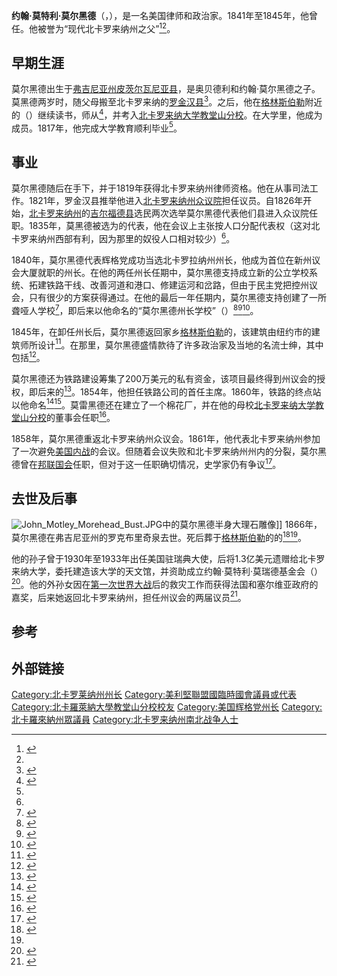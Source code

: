 {{other people||詹姆斯·莫尔黑德}}
{{Infobox officeholder
|name                =约翰·莫特利·莫尔黑德
|image               = John Motley Morehead.jpg
|caption             = 
|order1              =第29任
|office1             =北卡罗来纳州州长
|term_start1         =1841年1月1日
|term_end1           =1845年1月1日
|lieutenant1         =
|predecessor1        ={{le|爱德华·毕肖普·达德利|Edward Bishop Dudley}}
|successor1          ={{le|威廉·亚历山大·格雷厄姆|William Alexander Graham}}
|office2             =[[北卡罗来纳州众议院|北卡罗来纳州众议院]]众议员
|birth_date          ={{birth date|1796|7|4}}
|birth_place         =[[弗吉尼亚|弗吉尼亚]][[皮茨尔瓦尼亚县_(弗吉尼亚州)|皮茨尔瓦尼亚县]]
|death_date          ={{death date and age|1866|8|27|1796|7|4}}
|death_place         ={{le|罗克布里奇明矾泉历史街区|Rockbridge Alum Springs Historic District|弗吉尼亚州罗克布里奇}}
|nationality         = 美国
|party               =[[美国辉格党|美国辉格党]]
|spouse              =
|relations           ={{le|詹姆斯·特纳·莫尔黑德 (北卡罗来纳州政治人物)|James Turner Morehead (North Carolina politician)|詹姆斯·特纳·莫尔黑德}}（弟）
|children            ={{le|詹姆斯·特纳·莫尔黑德 (化学家)|James Turner Morehead (chemist)|詹姆斯·特纳·莫尔黑德}}
|residence           =
|alma_mater          = [[北卡罗来纳大学教堂山分校|北卡罗来纳大学教堂山分校]]
|occupation          = 律师
|profession          =
|signature           =Signature_of_John_Motley_Morehead.png
|website             =
|footnotes           =
}}
'''约翰·莫特利·莫尔黑德'''（{{lang-en|'''John Motley Morehead'''}}，{{bd|1796年|7月4日|1866年|8月27日}}），是一名美国律师和政治家。1841年至1845年，他曾任{{le|北卡罗来纳州州长列表|List of Governors of North Carolina|第29任}}{{le|北卡罗来纳州州长|Governor of North Carolina}}。他被誉为“现代北卡罗来纳州之父”<ref>{{cite web|url=http://northcarolinahistory.org/encyclopedia/john-motley-morehead-1796-1866/|title=John Motley Morehead|website=NorthCarolinaHistory.org|access-date=September 30, 2019|author=Slappey, Kellie|archive-date=2021-01-14|archive-url=https://web.archive.org/web/20210114165408/https://northcarolinahistory.org/encyclopedia/john-motley-morehead-1796-1866/|dead-url=no}}</ref><ref name="Kearney" />。

==早期生涯==

莫尔黑德出生于[[弗吉尼亚州|弗吉尼亚州]][[皮茨尔瓦尼亚县_(弗吉尼亚州)|皮茨尔瓦尼亚县]]，是奥贝德利和约翰·莫尔黑德之子。莫黑德两岁时，随父母搬至北卡罗来纳的[[羅京安縣_(北卡羅萊納州)|罗金汉县]]<ref name="Kearney">{{cite web|url=https://www.ncpedia.org/biography/morehead-john-motley|title=John Motley Morehead|website=NCPedia|author=Kearney, H. Thomas Jr.|year=1991|access-date=2021-01-12|archive-date=2021-03-08|archive-url=https://web.archive.org/web/20210308083956/https://ncpedia.org/biography/morehead-john-motley|dead-url=no}}</ref>。之后，他在[[格林斯伯勒_(北卡罗来纳州)|格林斯伯勒]]附近的{{le|考德威尔学校遗址|David Caldwell Log College Site|考德威尔学校}}（{{lang|en|Caldwell School}}）继续读书，师从{{le|大卫·考德威尔 (北卡罗来纳州牧师)|David Caldwell (North Carolina minister)|大卫·考德威尔}}<ref name="Henry2017">{{cite book|author=O. Henry|title=The Complete Short Stories: Rolling Stones; Cabbages and Kings; Options; Roads of Destiny; The Four Million; The Trimmed Lamp; The Voice of the City; Whirligigs and more|url=https://books.google.com/books?id=l09ODwAAQBAJ&pg=PT2951|date=6 December 2017|publisher=e-artnow|isbn=978-80-272-3700-5|page=2951}}</ref>，并考入[[北卡罗来纳大学教堂山分校|北卡罗来纳大学教堂山分校]]。在大学里，他成为{{le|辩证法和慈善协会|Dialectic and Philanthropic Societies}}成员。1817年，他完成大学教育顺利毕业<ref name="Kearney" />。

==事业==
莫尔黑德随后在{{le|阿奇博尔德·默菲|Archibald Murphey}}手下{{le|读法律|red law|学习法律}}，并于1819年获得北卡罗来纳州律师资格。他在{{le|温特沃斯 (北卡罗来纳州)|Wentworth, North Carolina|温特沃斯}}从事司法工作。1821年，罗金汉县推举他进入[[北卡罗来纳州众议院|北卡罗来纳州众议院]]担任议员。自1826年开始，[[北卡罗来纳州|北卡罗来纳州]]的[[吉尔福德县_(北卡罗来纳州)|吉尔福德县]]选民两次选举莫尔黑德代表他们县进入众议院任职。1835年，莫黑德被选为{{le|1835年北卡罗拉纳州制宪会议|North Carolina Constitutional Convention of 1835|州制宪会议}}的代表，他在会议上主张按人口分配代表权（这对北卡罗来纳州西部有利，因为那里的奴役人口相对较少）<ref name="Kearney" />。

1840年，莫尔黑德代表辉格党成功当选北卡罗拉纳州州长，他成为首位在新州议会大厦就职的州长。在他的两任州长任期中，莫尔黑德支持成立新的公立学校系统、拓建铁路干线、改善河道和港口、修建运河和岔路，但由于民主党把控州议会，只有很少的方案获得通过。在他的最后一年任期内，莫尔黑德支持创建了一所聋哑人学校<ref name="AndersonFowler1996">{{cite book|author1=Norman D. Anderson|author2=B. T. Fowler|title=Raleigh: North Carolina's Capital City on Postcards|url=https://books.google.com/books?id=D7gA02OTaewC&pg=PA92|date=1 September 1996|publisher=Arcadia Publishing|isbn=978-0-7385-6872-0|pages=92|access-date=2021-01-12|archive-date=2021-01-14|archive-url=https://web.archive.org/web/20210114091105/https://books.google.com/books?id=D7gA02OTaewC&pg=PA92|dead-url=no}}</ref>，即后来以他命名的“莫尔黑德州长学校”（{{lang|en|Governor Morehead School}}）<ref name="Section1995">{{cite book|author=North Carolina. Division of Archives and History. Archives and Records Section|title=Guide to Research Materials in the North Carolina State Archives: State Agency Records|url=https://books.google.com/books?id=QfSeU-GX_X0C|year=1995|publisher=The Section|isbn=978-0-86526-277-5|page=356}}</ref><ref>{{cite book|title=North Carolina Libraries|url=https://books.google.com/books?id=-tK6AAAAIAAJ|year=1985|publisher=North Carolina Library Association|page=141}}</ref><ref name="BaldwinBaldwin2017">{{cite book|author1=Oakley Dean Baldwin|author2=Doris Barber Baldwin|title=Mother's Promise|url=https://books.google.com/books?id=8c8jDgAAQBAJ&pg=PT12|date=31 January 2017|publisher=Lulu.com|isbn=978-1-365-71311-8|page=12|access-date=2021-01-12|archive-date=2021-01-14|archive-url=https://web.archive.org/web/20210114051252/https://books.google.com/books?id=8c8jDgAAQBAJ&pg=PT12|dead-url=no}}</ref>。

1845年，在卸任州长后，莫尔黑德返回家乡[[格林斯伯勒_(北卡罗来纳州)|格林斯伯勒]]的{{le|布兰德伍德公馆|Blandwood Mansion and Gardens}}，该建筑由纽约市的建筑师{{le|亚历山大·杰克逊·戴维斯|Alexander Jackson Davis}}所设计<ref name="Sink2009">{{cite book|author=Alice E. Sink|title=Hidden History of the Piedmont Triad|url=https://books.google.com/books?id=9pF2CQAAQBAJ&pg=PT37|date=3 June 2009|publisher=Arcadia Publishing Incorporated|isbn=978-1-61423-698-6|page=37|access-date=2021-01-12|archive-date=2021-01-20|archive-url=https://web.archive.org/web/20210120022940/https://books.google.com/books?id=9pF2CQAAQBAJ&pg=PT37|dead-url=no}}</ref>。在那里，莫尔黑德盛情款待了许多政治家及当地的名流士绅，其中包括{{le|多萝西娅·迪克斯|Dorothea Dix}}<ref name="Morehead1997">{{cite book|author=Robert Lindsay Morehead|title=John Motley Morehead: 200th Birthday Celebration, 1796-1996|url=https://books.google.com/books?id=ro04AAAAIAAJ|year=1997|publisher=Newcomen Society of the United States|page=10|access-date=2021-01-12|archive-date=2021-01-20|archive-url=https://web.archive.org/web/20210120031219/https://books.google.com/books?id=ro04AAAAIAAJ|dead-url=no}}</ref>。

莫尔黑德还为铁路建设筹集了200万美元的私有资金，该项目最终得到州议会的授权，即后来的{{le|北卡罗来纳州铁路|North Carolina Railroad}}<ref name="Powell2000">{{cite book|author=William S. Powell|title=Dictionary of North Carolina Biography: Vol. 4, L-O|url=https://books.google.com/books?id=kDQ0DyvxjEAC&pg=PA322|date=9 November 2000|publisher=Univ of North Carolina Press|isbn=978-0-8078-6712-9|page=322}}</ref>。1854年，他担任铁路公司的首任主席。1860年，铁路的终点站{{le|莫尔黑德市 (北卡罗来纳州)|Morehead City, North Carolina|莫尔黑德市}}以他命名<ref name="Trelease2018">{{cite book|author=Allen W. Trelease|title=The North Carolina Railroad, 1849-1871, and the Modernization of North Carolina|url=https://books.google.com/books?id=kAdlDwAAQBAJ&pg=PA92|date=2018-06-25|publisher=UNC Press Books|isbn=978-1-4696-4424-0|page=92}}</ref><ref name="Moore2006">{{cite book|author=Carol Moore|title=Greensboro's First Presbyterian Church Cemetery|url=https://books.google.com/books?id=XlHGX7wVBxcC&pg=PT32|date=2006-10-30|publisher=Arcadia Publishing|isbn=978-1-4396-1741-0|page=32}}</ref>。莫雷黑德还在{{le|利克维尔 (北卡罗拉纳州)|Leaksville, North Carolina|利克维尔}}建立了一个棉花厂，并在他的母校[[北卡罗来纳大学教堂山分校|北卡罗来纳大学教堂山分校]]的董事会任职<ref>{{cite book|title=Session Laws and Resolutions Passed by the General Assembly|url=https://books.google.com/books?id=CZZKAQAAMAAJ|year=1959|page=1550}}</ref>。

1858年，莫尔黑德重返北卡罗来纳州众议会。1861年，他代表北卡罗来纳州参加了一次避免[[南北战争|美国内战]]的会议。但随着会议失败和北卡罗来纳州州内的分裂，莫尔黑德曾在[[邦聯議會_(德意志邦聯)|邦联国会]]任职，但对于这一任职确切情况，史学家仍有争议<ref name="Current1993">{{cite book|author=Richard Nelson Current|title=Encyclopedia of the Confederacy|url=https://books.google.com/books?id=TFEUAQAAIAAJ|year=1993|publisher=Simon & Schuster|isbn=978-0-13-276031-7|pages=1085–1086|access-date=2021-01-12|archive-date=2021-01-20|archive-url=https://web.archive.org/web/20210120024520/https://books.google.com/books?id=TFEUAQAAIAAJ|dead-url=no}}</ref>。

==去世及后事==
[[File:John_Motley_Morehead_Bust.JPG|thumb]]中的莫尔黑德半身大理石雕像]]
1866年，莫尔黑德在弗吉尼亚州的罗克布里奇泉去世。死后葬于[[格林斯伯勒_(北卡罗来纳州)|格林斯伯勒]]的{{le|格林斯伯勒历史博物馆|Greensboro Historical Museum}}的{{le|格林斯伯勒第一长老会教堂|First Presbyterian Church of Greensboro|第一长老会教堂}}<ref>{{cite web|url=http://familytreemaker.genealogy.com/users/t/u/r/Jim-Turner-Silver-Spring/GENE2-0008.html|title=Jim-Turner-Silver-Spring - User Trees - Genealogy.com|access-date=2021-01-12|archive-date=2014-12-13|archive-url=https://web.archive.org/web/20141213202225/http://familytreemaker.genealogy.com/users/t/u/r/Jim-Turner-Silver-Spring/GENE2-0008.html|dead-url=no}}</ref><ref name="Kearney" />。

他的孙子{{le|约翰·莫特利·莫尔黑德三世|John Motley Morehead III}}曾于1930年至1933年出任美国驻瑞典大使，后将1.3亿美元遗赠给北卡罗来纳大学，委托建造该大学的天文馆，并资助成立约翰·莫特利·莫瑞德基金会（{{lang|en|John Motley Morehead Foundation}}）<ref name="Publications2020">{{cite book|author=Europa Publications|title=The Europa International Foundation Directory 2020|url=https://books.google.com/books?id=qq73DwAAQBAJ&pg=PT1438|date=2020-08-16|publisher=Taylor & Francis|isbn=978-1-00-028768-4|page=1438}}</ref>。他的外孙女{{le|莉莉·莫尔黑德·梅贝恩|Lily Morehead Mebane}}因在[[第一次世界大战|第一次世界大战]]后的救灾工作而获得法国和塞尔维亚政府的嘉奖，后来她返回北卡罗来纳州，担任州议会的两届议员<ref>{{cite web|url=https://lib.digitalnc.org/record/3156#?c=0&m=0&s=0&cv=0&r=0&xywh=-1615%2C-1%2C5916%2C3173|title=A photograph of Lily Morehead Mebane in her relief worker uniform|year=1921|website=Digital NC|access-date=2021-01-12|archive-date=2021-01-24|archive-url=https://web.archive.org/web/20210124175430/https://lib.digitalnc.org/record/3156#?c=0&m=0&s=0&cv=0&r=0&xywh=-1615%2C-1%2C5916%2C3173|dead-url=no}}</ref>。
{{clear-left}}

==参考==
{{Reflist}}

==外部链接==
{{Commons category-inline}}

{{s-start}}
{{s-off}}
{{succession box |  before={{le|爱德华·毕肖普·达德利|Edward Bishop Dudley}} |  title={{le|北卡罗来纳州州长|Governor of North Carolina}} |  years=1841–1845 |  after={{le|威廉·亚历山大·格雷厄姆|William Alexander Graham}}}}
{{s-end}}
{{Authority control}}
{{DEFAULTSORT:Morehead, John Motley}}

[[Category:北卡罗莱纳州州长|Category:北卡罗莱纳州州长]]
[[Category:美利堅聯盟國臨時國會議員或代表|Category:美利堅聯盟國臨時國會議員或代表]]
[[Category:北卡羅萊納大學教堂山分校校友|Category:北卡羅萊納大學教堂山分校校友]]
[[Category:美国辉格党州长|Category:美国辉格党州长]]
[[Category:北卡羅來納州眾議員|Category:北卡羅來納州眾議員]]
[[Category:北卡罗来纳州南北战争人士|Category:北卡罗来纳州南北战争人士]]